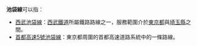 '''池袋線'''可以指：
* [[西武池袋線|西武池袋線]]：[[西武鐵道|西武鐵道]]所屬鐵路路線之一，服務範圍介於[[東京都|東京都]]與[[埼玉縣|埼玉縣]]之間。
* [[首都高速5號池袋線|首都高速5號池袋線]]：東京都周圍的首都高速道路系統中的一條路線。

{{disambiguation|Cat=三字路線名消歧義}}